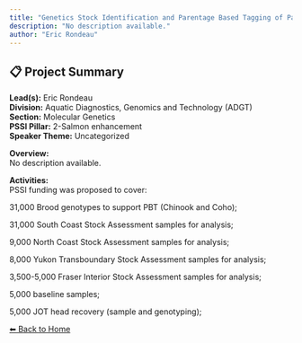 ---
title: "Genetics Stock Identification and Parentage Based Tagging of Pacific salmon"
description: "No description available."
author: "Eric Rondeau"
---

## 📋 Project Summary

**Lead(s):** Eric Rondeau  
**Division:** Aquatic Diagnostics, Genomics and Technology (ADGT)  
**Section:** Molecular Genetics  
**PSSI Pillar:** 2-Salmon enhancement  
**Speaker Theme:** Uncategorized  

**Overview:**  
No description available.   

**Activities:**  
PSSI funding was proposed to cover:
31,000 Brood genotypes to support PBT (Chinook and Coho); 
31,000 South Coast Stock Assessment samples for analysis; 
9,000 North Coast Stock Assessment samples for analysis; 
8,000 Yukon Transboundary Stock Assessment samples for analysis; 
3,500-5,000 Fraser Interior Stock Assessment samples for analysis; 
5,000 baseline samples; 
5,000 JOT head recovery (sample and genotyping);

[⬅ Back to Home](../index.qmd)
